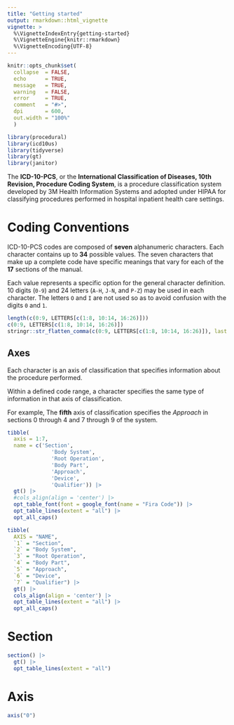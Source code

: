 ```yaml
---
title: "Getting started"
output: rmarkdown::html_vignette
vignette: >
  %\VignetteIndexEntry{getting-started}
  %\VignetteEngine{knitr::rmarkdown}
  %\VignetteEncoding{UTF-8}
---
```


```r
knitr::opts_chunk$set(
  collapse  = FALSE,
  echo      = TRUE,
  message   = TRUE, 
  warning   = FALSE,
  error     = TRUE,
  comment   = "#>",
  dpi       = 600, 
  out.width = "100%"
  )
```

```r
library(procedural)
library(icd10us)
library(tidyverse)
library(gt)
library(janitor)
```


The __ICD-10-PCS__, or the __International Classification of Diseases, 10th Revision, Procedure Coding System__, is a procedure classification system developed by 3M Health Information Systems and adopted under HIPAA for classifying procedures performed in hospital inpatient health care settings.

# Coding Conventions

ICD-10-PCS codes are composed of __seven__ alphanumeric characters. Each character contains up to __34__ possible values. The seven characters that make up a complete code have specific meanings that vary for each of the __17__ sections of the manual.

Each value represents a specific option for the general character definition. 10 digits (`0-9`) and 24 letters (`A-H`, `J-N`, and `P-Z`) may be used in each character. The letters `O` and `I` are not used so as to avoid confusion with the digits `0` and `1`.

```r
length(c(0:9, LETTERS[c(1:8, 10:14, 16:26)]))
c(0:9, LETTERS[c(1:8, 10:14, 16:26)])
stringr::str_flatten_comma(c(0:9, LETTERS[c(1:8, 10:14, 16:26)]), last = ", and ")
```

## Axes
Each character is an axis of classification that specifies information about the procedure performed. 

Within a defined code range, a character specifies the same type of information in that axis of classification.

For example, The __fifth__ axis of classification specifies the _Approach_ in sections 0 through 4 and 7 through 9 of the system.


```r
tibble(
  axis = 1:7,
  name = c('Section',
              'Body System',
              'Root Operation',
              'Body Part',
              'Approach',
              'Device',
              'Qualifier')) |> 
  gt() |> 
  #cols_align(align = 'center') |> 
  opt_table_font(font = google_font(name = "Fira Code")) |> 
  opt_table_lines(extent = "all") |> 
  opt_all_caps()
```


```r
tibble(
  AXIS = "NAME",
  `1` = "Section",
  `2` = "Body System",
  `3` = "Root Operation",
  `4` = "Body Part",
  `5` = "Approach",
  `6` = "Device",
  `7` = "Qualifier") |> 
  gt() |> 
  cols_align(align = 'center') |> 
  opt_table_lines(extent = "all") |> 
  opt_all_caps()
```

# Section

```r
section() |> 
  gt() |> 
  opt_table_lines(extent = "all") 
```


# Axis

```r
axis("0")
```




